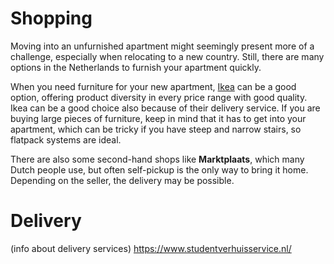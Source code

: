 # Shopping
Moving into an unfurnished apartment might seemingly present more of a challenge, especially when relocating to a new country. Still, there are many options in the Netherlands to furnish your apartment quickly. 

When you need furniture for your new apartment, [Ikea](https://www.ikea.com/nl/en/) can be a good option, offering product diversity in every price range with good quality. Ikea can be a good choice also because of their delivery service. If you are buying large pieces of furniture, keep in mind that it has to get into your apartment, which can be tricky if you have steep and narrow stairs, so flatpack systems are ideal.

There are also some second-hand shops like **Marktplaats**, which many Dutch people use, but often self-pickup is the only way to bring it home. Depending on the seller, the delivery may be possible. 

# Delivery 
(info about delivery services) 
https://www.studentverhuisservice.nl/ 
